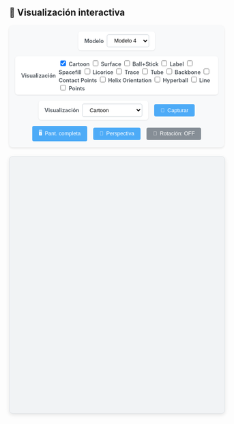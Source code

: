## 🧬 Visualización interactiva

```{=html}
<style>
  .viewer-controls {
    margin-bottom: 1.5em;
    padding: 1em;
    background: #f8f9fa;
    border-radius: 8px;
    box-shadow: 0 2px 5px rgba(0,0,0,0.1);
    display: flex;
    flex-wrap: wrap;
    gap: 1em;
    align-items: center;
    justify-content: center;
  }
  
  .control-group {
    display: flex;
    align-items: center;
    gap: 0.5em;
    background: white;
    padding: 0.5em 1em;
    border-radius: 6px;
    box-shadow: 0 1px 3px rgba(0,0,0,0.1);
  }
  
  label {
    font-weight: 600;
    color: #495057;
    font-size: 0.9em;
  }
  
  select {
    padding: 0.5em 1em;
    border: 1px solid #ced4da;
    border-radius: 4px;
    background-color: white;
    font-size: 0.9em;
    transition: all 0.2s;
  }
  
  select:hover {
    border-color: #adb5bd;
  }
  
  select:focus {
    outline: none;
    border-color: #4dabf7;
    box-shadow: 0 0 0 2px rgba(77, 171, 247, 0.2);
  }
  
  button {
    padding: 0.6em 1.2em;
    border: none;
    border-radius: 4px;
    background-color: #4dabf7;
    color: white;
    font-weight: 500;
    font-size: 0.9em;
    cursor: pointer;
    transition: all 0.2s;
    display: flex;
    align-items: center;
    gap: 0.5em;
  }
  
  button:hover {
    background-color: #339af0;
    transform: translateY(-1px);
  }
  
  button:active {
    transform: translateY(0);
  }
  
  #autoSpinBtn {
    background-color: #868e96;
  }
  
  #autoSpinBtn.active {
    background-color: #40c057;
  }
  
  #viewport {
    width: 100%;
    height: 600px;
    border-radius: 8px;
    border: 1px solid #dee2e6;
    box-shadow: 0 3px 10px rgba(0,0,0,0.1);
    background: #f1f3f5;
  }
  
  @media (max-width: 768px) {
    .viewer-controls {
      flex-direction: column;
      align-items: stretch;
    }
    
    .control-group {
      flex-direction: column;
      align-items: flex-start;
    }
  }

/* Sequence */

.sequence-container {
  font-family: monospace;
  white-space: nowrap;
  padding: 10px;
  background: #f5f5f5;
  border-radius: 4px;
  margin-top: 15px;
}

.residue {
  display: inline-block;
  padding: 2px 5px;
  margin: 1px;
  border-radius: 3px;
  cursor: pointer;
  transition: all 0.2s;
}

.residue:hover {
  background-color: #4dabf7;
  color: white;
  transform: translateY(-2px);
}

.residue.highlight {
  background-color: #339af0;
  color: white;
  font-weight: bold;
}

.sequence-label {
  font-weight: bold;
  margin-bottom: 5px;
  color: #495057;
}

/* final sequence */

</style>

<div class="viewer-controls">
  <div class="control-group">
    <label for="model-select">Modelo</label>
    <select id="model-select" class="styled-select">
      <option value="structure_file/fold_2025_05_13_12_36_178_44_dominio_c_terminal_model_0.cif">Modelo 0</option>
      <option value="structure_file/fold_2025_05_13_12_36_178_44_dominio_c_terminal_model_1.cif">Modelo 1</option>
      <option value="structure_file/fold_2025_05_13_12_36_178_44_dominio_c_terminal_model_2.cif">Modelo 2</option>
      <option value="structure_file/fold_2025_05_13_12_36_178_44_dominio_c_terminal_model_3.cif">Modelo 3</option>
      <option value="structure_file/fold_2025_05_13_12_36_178_44_dominio_c_terminal_model_4.cif" selected>Modelo 4</option>
    </select>
  </div>

  <!-- <div class="control-group">
    <label for="color-select">Color</label>
    <select id="color-select" class="styled-select">
      <option value="chainid" selected>Cadenas</option>
      <option value="element">Elemento</option>
      <option value="resname">Residuo</option>
      <option value="residueindex">Índice</option>
      <option value="uniform">Uniforme</option>
      <option value="ss">Estructura Secundaria (Helix/Sheet/Loop)</option>
      <option value="hydrophobicity">Hidrofobicidad</option>
      <option value="bfactor">B-factor (Flexibilidad)</option>
      <option value="spectrum">Random </option>
      <option value="spectrum">Espectro (Rainbow)</option>
      <option value="sstruc">Tipo de Hélice (α/β/π)</option>
      <option value="modelindex">Por Modelo (NMR/Multi-model)</option>
      <option value="partialcharge">Carga Parcial</option>
    </select>
  </div> -->
  
  <!-- Check point -->
  <div class="control-group">
  <label>Visualización</label>
  <div class="representation-options">
    <label class="checkbox-option">
      <input type="checkbox" name="rep-option" value="cartoon" checked> Cartoon
    </label>
    <label class="checkbox-option">
      <input type="checkbox" name="rep-option" value="surface"> Surface
    </label>
    <label class="checkbox-option">
      <input type="checkbox" name="rep-option" value="ball+stick"> Ball+Stick
    </label>
    <label class="checkbox-option">
      <input type="checkbox" name="rep-option" value="label"> Label
    </label>
    <label class="checkbox-option">
      <input type="checkbox" name="rep-option" value="spacefill"> Spacefill
    </label>
    <label class="checkbox-option">
      <input type="checkbox" name="rep-option" value="licorice"> Licorice
    </label>
    <label class="checkbox-option">
      <input type="checkbox" name="rep-option" value="trace"> Trace
    </label>
    <label class="checkbox-option">
      <input type="checkbox" name="rep-option" value="tube"> Tube
    </label>
    <label class="checkbox-option">
      <input type="checkbox" name="rep-option" value="backbone"> Backbone
    </label>
    <label class="checkbox-option">
      <input type="checkbox" name="rep-option" value="contact"> Contact Points
    </label>
    <label class="checkbox-option">
      <input type="checkbox" name="rep-option" value="helixorient"> Helix Orientation
    </label>
    <label class="checkbox-option">
      <input type="checkbox" name="rep-option" value="hyperball"> Hyperball
    </label>
    <label class="checkbox-option">
      <input type="checkbox" name="rep-option" value="line"> Line
    </label>
    <label class="checkbox-option">
      <input type="checkbox" name="rep-option" value="point"> Points
    </label>
  </div>
</div>
<!-- Check point -->

  <div class="control-group">
    <label for="rep-select">Visualización</label>
    <select id="rep-select" class="styled-select">
      <option value="cartoon" selected>Cartoon</option>
      <option value="surface">Surface</option>
      <option value="ball+stick">Ball+Stick</option>
      <option value="label">Label</option>
      <option value="spacefill">Spacefill</option>
      <option value="licorice">Licorice</option>
      <option value="trace">Trace</option>
      <option value="tube">Tube</option>
      <option value="backbone">Backbone</option>
      <option value="contact">Contact Points</option>
      <option value="helixorient">Helix Orientation</option>
      <option value="hyperball">Hyperball</option>
      <option value="line">Line</option>
      <option value="point">Points</option>
    </select>
  </div>

  <button onclick="descargarImagen()">
    <span class="icon">📸</span> Capturar
  </button>
  
  <button onclick="pantallaCompleta()">
    <span class="icon">🖥️</span> Pant. completa
  </button>
  
  <button onclick="cambiarPerspectiva()">
    <span class="icon">🎥</span> Perspectiva
  </button>
  
  <button id="autoSpinBtn" onclick="toggleAutoSpin()">
    <span class="icon">🔄</span> Rotación: OFF
  </button>
</div>

<div id="viewport"></div>
<!-- Sequence -->
<div id="sequence-viewer" style="margin-top: 20px; overflow-x: auto;"></div>

<!-- <style>
  .viewer-controls {
    margin-bottom: 1em;
    text-align: center;
  }
  .viewer-controls > * {
    margin: 0 1em 1em 1em;
  }
  /* Opcional: para que el contenedor de viewport tenga borde sutil */
  #viewport {
    border: 1px solid #ccc;
  }
</style>

<div class="viewer-controls">
  <label for="model-select">Modelo:</label>
  <select id="model-select">
    <option value="structure_file/fold_2025_05_13_12_36_178_44_dominio_c_terminal_model_0.cif">Modelo 0</option>
    <option value="structure_file/fold_2025_05_13_12_36_178_44_dominio_c_terminal_model_1.cif">Modelo 1</option>
    <option value="structure_file/fold_2025_05_13_12_36_178_44_dominio_c_terminal_model_2.cif">Modelo 2</option>
    <option value="structure_file/fold_2025_05_13_12_36_178_44_dominio_c_terminal_model_3.cif">Modelo 3</option>
    <option value="structure_file/fold_2025_05_13_12_36_178_44_dominio_c_terminal_model_4.cif" selected>Modelo 4</option>
  </select>

  <label for="color-select"> 🎨 Color:</label>
  <select id="color-select">
    <option value="chainid" selected>Cadenas</option>
    <option value="element">Elemento</option>
    <option value="resname">Nombre de residuo</option>
    <option value="residueindex">Índice de residuo</option>
    <option value="uniform">Uniforme</option>
  </select>

  <label for="rep-select"> 🧱 Representación:</label>
  <select id="rep-select">
    <option value="cartoon" selected>Cartoon</option>
    <option value="surface">Surface</option>
    <option value="ball+stick">Ball + Stick</option>
    <option value="spacefill">Spacefill</option>
    <option value="licorice">Licorice</option>
  </select>

  <button onclick="descargarImagen()">📸 Imagen</button>
  <button onclick="pantallaCompleta()">🖥️ Pantalla completa</button>
  <button onclick="cambiarPerspectiva()">🎥 Perspectiva</button>
  <button id="autoSpinBtn" onclick="toggleAutoSpin()">🔄 Auto-rotación: OFF</button>
</div>

<div id="viewport" style="width: 100%; height: 500px; border: 1px solid #ccc;"></div> -->

<script src="https://unpkg.com/ngl@2.0.0-dev.38/dist/ngl.js"></script>
<script>
  let stage = new NGL.Stage("viewport", { backgroundColor: "white" });
  let currentComponent;
  let currentPerspective = "perspective";
  let autoSpin = false;  // Estado inicial: auto rotación apagada

  // function cargarModelo(file) {
  //   stage.removeAllComponents();
  //   stage.loadFile(file).then(function (component) {
  //     currentComponent = component;
  //     actualizarRepresentacion();
  //     stage.autoView();
  //     // Al cargar un modelo, respetamos el estado actual de autoSpin
  //     stage.setSpin(autoSpin);
  //     actualizarBotonAutoSpin();
  //   });
  // }

  function cargarModelo(file) {
  stage.removeAllComponents();
  stage.loadFile(file).then(function(component) {
    currentComponent = component;
    actualizarRepresentacion();
    stage.autoView();
    stage.setSpin(autoSpin);
    actualizarBotonAutoSpin();
    
    // Obtener y mostrar la secuencia
    mostrarSecuencia(component);
  });
}

function mostrarSecuencia(component) {
  const sequenceContainer = document.getElementById('sequence-viewer');
  sequenceContainer.innerHTML = '';
  
  // Obtener la estructura
  const structure = component.structure;
  
  // Crear contenedor principal
  const container = document.createElement('div');
  container.className = 'sequence-container';
  
  // Obtener las cadenas (chains)
  const chains = structure.getChainnames();
  
  chains.forEach(chainId => {
    // Crear sección para cada cadena
    const chainDiv = document.createElement('div');
    chainDiv.className = 'sequence-chain';
    
    // Añadir etiqueta de la cadena
    const label = document.createElement('div');
    label.className = 'sequence-label';
    label.textContent = `Cadena ${chainId}`;
    chainDiv.appendChild(label);
    
    // Obtener residuos para esta cadena
    const residues = [];
    structure.eachResidue(function(residue) {
      if (residue.chainname === chainId) {
        residues.push(residue);
      }
    });
    
    // Mostrar secuencia
    const seqDiv = document.createElement('div');
    residues.forEach(residue => {
      const resElem = document.createElement('span');
      resElem.className = 'residue';
      resElem.textContent = residue.resname;
      resElem.title = `Residuo ${residue.resno}: ${residue.resname}`;
      
      // Resaltar al hacer hover
      resElem.addEventListener('mouseover', function() {
        // Resaltar residuo en la visualización 3D
        currentComponent.addRepresentation('ball+stick', {
          sele: `:${residue.resno} and .${chainId}`,
          color: 'red'
        });
        
        // Resaltar en la secuencia
        resElem.classList.add('highlight');
      });
      
      resElem.addEventListener('mouseout', function() {
        // Quitar resaltado
        currentComponent.removeRepresentation(currentComponent.reprList.length - 1);
        resElem.classList.remove('highlight');
      });
      
      seqDiv.appendChild(resElem);
    });
    
    chainDiv.appendChild(seqDiv);
    container.appendChild(chainDiv);
  });
  
  sequenceContainer.appendChild(container);
}

  function actualizarRepresentacion() {
    if (!currentComponent) return;
    currentComponent.removeAllRepresentations();
    const rep = document.getElementById("rep-select").value;
    const color = document.getElementById("color-select").value;
    currentComponent.addRepresentation(rep, { colorScheme: color });
    currentComponent.autoView();
  }

  function toggleAutoSpin() {
    autoSpin = !autoSpin;
    stage.setSpin(autoSpin);
    actualizarBotonAutoSpin();
  }

  function actualizarBotonAutoSpin() {
    const btn = document.getElementById("autoSpinBtn");
    btn.textContent = autoSpin ? "🔄 Auto-rotación: ON" : "🔄 Auto-rotación: OFF";
  }

  document.getElementById("model-select").addEventListener("change", function () {
    cargarModelo(this.value);
  });

  document.getElementById("color-select").addEventListener("change", actualizarRepresentacion);
  document.getElementById("rep-select").addEventListener("change", actualizarRepresentacion);

  function descargarImagen() {
    stage.makeImage({ factor: 2 }).then(function (blob) {
      NGL.download(blob, "estructura.png");
    });
  }

  function pantallaCompleta() {
    const elem = document.getElementById("viewport");
    if (elem.requestFullscreen) {
      elem.requestFullscreen();
    } else if (elem.webkitRequestFullscreen) {
      elem.webkitRequestFullscreen();
    } else if (elem.msRequestFullscreen) {
      elem.msRequestFullscreen();
    }
  }

  function cambiarPerspectiva() {
    currentPerspective = (currentPerspective === "perspective") ? "orthographic" : "perspective";
    stage.setParameters({ cameraType: currentPerspective });
  }

  // Cargar modelo inicial
  cargarModelo(document.getElementById("model-select").value);
</script>

```
